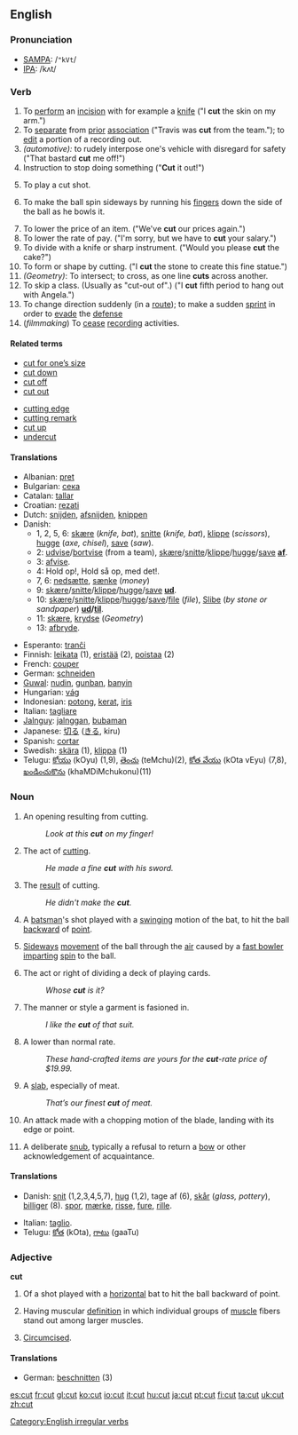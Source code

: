 ==English==

{{rank|real|eye|sun|496|cut|everything|six|comes}}

===Pronunciation===
*[[w:SAMPA|SAMPA]]: /<tt>"kVt</tt>/
*[[w:IPA|IPA]]: /kʌt/

===Verb===
[[Category:English irregular verbs]]
{{en-verb2|'''to cut'''|'''[[cuts]]'''|'''cut'''|'''cut'''|'''[[cutting]]'''}}
# To [[perform]] an [[incision]] with for example a [[knife]] ("I '''cut''' the skin on my arm.")
# To [[separate]] from [[prior]] [[association]] ("Travis was '''cut''' from the team."); to [[edit]] a portion of a recording out.
#''(automotive):'' to rudely interpose one's vehicle with disregard for safety ("That bastard '''cut''' me off!")
# Instruction to stop doing something ("'''Cut''' it out!")
# {{Cricket}} To play a cut shot.
# {{cricket}} To make the ball spin sideways by running his [[finger]]s down the side of the ball as he bowls it.
# To lower the price of an item.  ("We've '''cut''' our prices again.")
# To lower the rate of pay.  ("I'm sorry, but we have to '''cut''' your salary.")
# To divide with a knife or sharp instrument.  ("Would you please '''cut''' the cake?")
# To form or shape by cutting.  ("I '''cut''' the stone to create this fine statue.")
#''(Geometry)'': To intersect; to cross, as one line '''cuts''' across another.
# To skip a class. (Usually as "cut-out of".)  ("I '''cut''' fifth period to hang out with Angela.")
# To change direction suddenly (in a [[route]]); to make a sudden [[sprint]] in order to [[evade]] the [[defense]]
#(''filmmaking'') To [[cease]] [[record]]ing activities.

====Related terms====
{{top2}}
*[[cut for one’s size]]
*[[cut down]]
*[[cut off]]
*[[cut out]]
{{mid2}}
*[[cutting edge]]
*[[cutting remark]]
*[[cut up]]
*[[undercut]]
{{bottom}}

====Translations====
{{top}}
*Albanian: [[pret]]
*Bulgarian: [[сека]]
*Catalan: [[tallar]]
*Croatian: [[rezati]]
*Dutch: [[snijden]], [[afsnijden]], [[knippen]]
*Danish:
** 1, 2, 5, 6: [[skære]] (''knife, bat''), [[snitte]] (''knife, bat''), [[klippe]] (''scissors''), [[hugge]] (''axe, chisel''), [[save]] (''saw'').
** 2: [[udvise]]/[[bortvise]] (from a team), [[skære]]/[[snitte]]/[[klippe]]/[[hugge]]/[[save]] '''[[af]]'''.
** 3: [[afvise]].
** 4: Hold op!, Hold så op, med det!. 
** 7, 6: [[nedsætte]], [[sænke]] (''money'')
** 9: [[skære]]/[[snitte]]/[[klippe]]/[[hugge]]/[[save]] '''[[ud]]'''.
** 10: [[skære]]/[[snitte]]/[[klippe]]/[[hugge]]/[[save]]/[[file]] (''file''), [[Slibe]] (''by stone or sandpaper'') '''[[ud]]/[[til]]'''.
** 11: [[skære]], [[krydse]] (''Geometry'')
** 13: [[afbryde]].
{{mid}}
*Esperanto: [[tranĉi]]
*Finnish: [[leikata]] (1), [[eristää]] (2), [[poistaa]] (2)
*French: [[couper]]
*German: [[schneiden]]
*[[Guwal]]: [[nudin]], [[gunban]], [[banyin]]
*Hungarian: [[vág]]
*Indonesian: [[potong]], [[kerat]], [[iris]]
*Italian: [[tagliare]]
*[[Jalnguy]]: [[jalnggan]], [[bubaman]]
*Japanese: [[切る]] ([[きる]], kiru)
*Spanish: [[cortar]]
*Swedish: [[skära]] (1), [[klippa]] (1)
*Telugu: [[కోయు]] (kOyu) (1,9), [[తెంచు]] (teMchu)(2), [[కోత వేయు]] (kOta vEyu) (7,8), [[ఖండించుకొను]] (khaMDiMchukonu)(11)
{{bottom}}

===Noun===
{{en-noun|cut|cuts}}
# An opening resulting from cutting.
#:''Look at this '''cut''' on my finger!''
# The act of [[cutting]].
#:''He made a fine '''cut''' with his sword.''
# The [[result]] of cutting.
#:''He didn't make the '''cut'''.''
# {{Cricket}} A [[batsman]]'s shot played with a [[swing]]ing motion of the bat, to hit the ball [[backward]] of [[point]].
# {{Cricket}} [[Sideways]] [[movement]] of the ball through the [[air]] caused by a [[fast bowler]] [[impart]]ing [[spin]] to the ball.
# The act or right of dividing a deck of playing cards.
#:''Whose '''cut''' is it?''
# The manner or style a garment is fasioned in.
#:''I like the '''cut''' of that suit.''
# A lower than normal rate.
#:''These hand-crafted items are yours for the '''cut'''-rate price of $19.99.''
# A [[slab]], especially of meat.
#:''That’s our finest '''cut''' of meat.''
# {{fencing}} An attack made with a chopping motion of the blade, landing with its edge or point.
#A deliberate [[snub]], typically a refusal to return a [[bow]] or other acknowledgement of acquaintance.

====Translations====
{{top}}
*Danish: [[snit]] (1,2,3,4,5,7), [[hug]] (1,2), tage af (6), [[skår]] (''glass, pottery''), [[billiger]] (8). [[spor]], [[mærke]], [[risse]], [[fure]], [[rille]].
{{mid}}
*Italian: [[taglio]].
*Telugu: [[కోత]] (kOta), [[గాటు]] (gaaTu)
{{bottom}}

===Adjective===
'''cut'''
# {{Cricket}} Of a shot played with a [[horizontal]] bat to hit the ball backward of point.
# {{bodybuilding}} Having muscular [[definition]] in which individual groups of [[muscle]] fibers stand out among larger muscles.
# {{colloquial}} [[Circumcised]].
====Translations====
*German: [[beschnitten]] (3)

[[es:cut]]
[[fr:cut]]
[[gl:cut]]
[[ko:cut]]
[[io:cut]]
[[it:cut]]
[[hu:cut]]
[[ja:cut]]
[[pt:cut]]
[[fi:cut]]
[[ta:cut]]
[[uk:cut]]
[[zh:cut]]